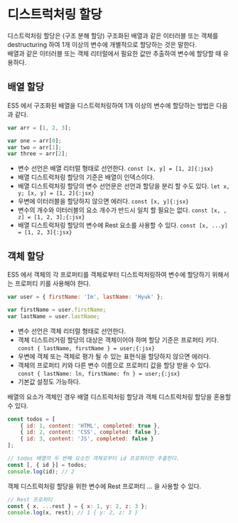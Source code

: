 # 디스트럭처링 할당

디스트럭처링 할당은 (구조 분해 할당) 구조화된 배열과 같은 이터러블 또는 객체를 destructuring 하여 1개 이상의 변수에 개별적으로 할당하는 것은 말한다.<br/>
배열과 같은 이터러블 또는 객체 리터럴에서 필요한 값만 추출하여 변수에 할당할 때 유용하다.

## 배열 할당

ES5 에서 구조화된 배열을 디스트럭처링하여 1개 이상의 변수에 할당하는 방법은 다음과 같다.

```javascript copy
var arr = [1, 2, 3];

var one = arr[0];
var two = arr[1];
var three = arr[2];
```

- 변수 선언은 배열 리터럴 형태로 선언한다. `const [x, y] = [1, 2]{:jsx}`
- 배열 디스트럭처링 할당의 기준은 배열이 인덱스이다.
- 배열 디스트럭처링 할당의 변수 선언문은 선언과 할당을 분리 할 수도 있다. `let x, y; [x, y] = [1, 2]{:jsx}`
- 우변에 이터러블을 할당하지 않으면 에러다. `const [x, y]{:jsx}`
- 변수의 개수와 이터러블의 요소 개수가 반드시 일치 할 필요는 없다. `const [x, , z] = [1, 2, 3];{:jsx}`
- 배열 디스트럭처링 할당의 변수에 Rest 요소를 사용할 수 있다. `const [x, ...y] = [1, 2, 3]{:jsx}`

## 객체 할당

ES5 에서 객체의 각 프로퍼티를 객체로부터 디스트럭처링하여 변수에 할당하기 위해서는 프로퍼티 키를 사용해야 한다.

```javascript copy
var user = { firstName: 'Im', lastName: 'Hyuk' };

var firstName = user.firstName;
var lastName = user.lastName;
```

- 변수 선언은 객체 리터럴 형태로 선언한다.
- 객체 디스트러거링 할당의 대상은 객체이어야 하며 할당 기준은 프로퍼티 키다.<br/> `const { lastName, firstName } = user;{:jsx}`
- 우변에 객체 또는 객체로 평가 될 수 있는 표현식을 할당하지 않으면 에러다.
- 객체의 프로퍼티 키와 다른 변수 이름으로 프로퍼티 값을 할당 받을 수 있다.<br/> `const { lastName: ln, firstName: fn } = user;{:jsx}`
- 기본값 설정도 가능하다.

배열의 요소가 객체인 경우 배열 디스트럭처링 할당과 객체 디스트럭처링 할당을 혼용할 수 있다.

```javascript copy
const todos = [
    { id: 1, content: 'HTML', completed: true },
    { id: 2, content: 'CSS', completed: false },
    { id: 3, content: 'JS', completed: false }
];

// todos 배열의 두 번째 요소인 객체로부터 id 프로퍼티만 추출한다.
const [, { id }] = todos;
console.log(id); // 2
```

객체 디스트럭처링 할당을 위한 변수에 Rest 프로퍼티 ... 을 사용할 수 있다.

```javascript
// Rest 프로퍼티
const { x, ...rest } = { x: 1, y: 2, z: 3 };
console.log(x, rest); // 1 { y: 2, z: 3 }
```
